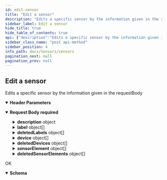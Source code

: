 ```yaml
---
id: edit-sensor
title: "Edit a sensor"
description: "Edits a specific sensor by the information given in the requestBody"
sidebar_label: Edit a sensor
hide_title: true
hide_table_of_contents: true
api: {"description":"Edits a specific sensor by the information given in the requestBody","tags":["sensors"],"operationId":"edit-sensor","parameters":[{"in":"header","name":"Authorization","schema":{"type":"string"},"required":true,"description":"Token retrieved from the opensensemap API LogIn\n"}],"requestBody":{"required":true,"content":{"application/json":{"schema":{"type":"object","description":"sensor object that should be edited\n","properties":{"id":{"type":"integer","description":"the id of the sensor to edit\n"},"description":{"type":"object","properties":{"translationId":{"type":"integer","description":"the translationId of the description to edit\n"},"text":{"type":"string","description":"the description text to edit\n"}}},"label":{"type":"array","description":"array with label objects in different languages specified for the sensor to be edited\n","items":{"type":"object","properties":{"translationId":{"type":"integer","nullable":true,"description":"the translationId of the label to be edited, 'null' if it is a newly created label\n"},"value":{"type":"string","description":"the label text itself\n"},"lang":{"type":"string","description":"languageCode for the language of the markdown text. e.g. `en`, `de`,...\n"}}}},"deletedLabels":{"type":"array","description":"array containing all the label to be deleted from the sensor\n","items":{"type":"object","properties":{"translationId":{"type":"integer","description":"the translationId of the label to be deleted\n"},"value":{"type":"string","description":"the label text itself\n"},"lang":{"type":"string","description":"languageCode for the language of the markdown text. e.g. `en`, `de`,...\n"}}}},"device":{"type":"array","description":"array with the devices connected to the sensor\n","items":{"type":"object","properties":{"device":{"type":"integer","description":"the id of the device to connect\n"},"exists":{"type":"boolean","description":"'true' if it is an existing device connection, 'false' if it is a new device connection\n"}}}},"deletedDevices":{"type":"array","description":"array with the devices to be disconnected from the sensor\n","items":{"type":"object","properties":{"device":{"type":"integer","description":"the id of the device to disconnect\n"},"exists":{"type":"boolean","description":"'true' if it is an existing device connection, 'false' if it is a new device connection\n"}}}},"sensorElement":{"type":"array","description":"array with the sensor elements of the sensor\n","items":{"type":"object","properties":{"sensorElementId":{"type":"integer","nullable":true,"description":"the id of the sensor element; 'null' if it is newly created\n"},"phenomenonId":{"type":"integer","description":"minimum of the unit range\n"},"unitId":{"type":"integer","description":"the id of the unit that is connected to the sensor element\n"},"accuracyValue":{"type":"integer","nullable":true,"description":"the accuracy value of the sensor element; 'null' if currently not specified\n"}}}},"deletedSensorElements":{"type":"array","description":"array with the sensor elements of to delete\n","items":{"type":"object","properties":{"sensorElementId":{"type":"integer","description":"the id of the sensor element\n"}}}},"manufacturer":{"type":"string","nullable":true,"description":"the name of the manufacturer of the sensor; 'null' if currently not specified\n"},"price":{"type":"float","nullable":true,"description":"the price of the sensor; 'null' if currently not specified\n"},"datasheet":{"type":"string","nullable":true,"description":"a link to the datasheet of the sensor, 'null' if currently not specified\n"},"lifePeriod":{"type":"integer","nullable":true,"description":"the estimated life period of the sensor, 'null' if currently not specified\n"},"image":{"type":"string","nullable":true,"description":"the name of the belonging image of the sensor so that it can be retrieved from the source; 'null' if currently not specified\n"}}}}}},"responses":{"200":{"description":"OK","content":{"application/json":{"schema":{"type":"object","description":"plain sensor object\n","properties":{"id":{"type":"integer","description":"the id of the created sensor"},"slug":{"type":"string","description":"the slug of the created sensor"},"manufacturer":{"type":"string","description":"the name of the manufacturer of the sensor; 'null' if currently not specified\n"},"lifePeriod":{"type":"integer","description":"the estimated life period of the sensor, 'null' if currently not specified\n"},"price":{"type":"float","description":"the price of the sensor; 'null' if currently not specified\n"},"image":{"type":"string","description":"the name of the belonging image of the sensor so that it can be retrieved from the source; 'null' if currently not specified\n"},"datasheet":{"type":"string","description":"a link to the datasheet of the sensor, 'null' if currently not specified\n"},"validation":{"type":"boolean","description":"boolean that is true if the information is validated by an admin\n"},"labelId":{"type":"integer","description":"the id of the created translation item"},"descriptionId":{"type":"integer","description":"the id of the created translation item"}}}}}}},"method":"post","path":"/sensors/sensor/edit","servers":[{"url":"https://api.sensors.wiki","description":"Main (production) server"}],"jsonRequestBodyExample":{"id":0,"description":{"translationId":0,"text":"string"},"label":[{"translationId":0,"value":"string","lang":"string"}],"deletedLabels":[{"translationId":0,"value":"string","lang":"string"}],"device":[{"device":0,"exists":true}],"deletedDevices":[{"device":0,"exists":true}],"sensorElement":[{"sensorElementId":0,"phenomenonId":0,"unitId":0,"accuracyValue":0}],"deletedSensorElements":[{"sensorElementId":0}],"manufacturer":"string","datasheet":"string","lifePeriod":0,"image":"string"},"info":{"title":"sensors","version":"1.0.0"},"postman":{"name":"Edit a sensor","description":{"content":"Edits a specific sensor by the information given in the requestBody","type":"text/plain"},"url":{"path":["sensors","sensor","edit"],"host":["{{baseUrl}}"],"query":[],"variable":[]},"header":[{"key":"Content-Type","value":"application/json"},{"key":"Accept","value":"application/json"}],"method":"POST","body":{"mode":"raw","raw":"\"\"","options":{"raw":{"language":"json"}}}}}
sidebar_class_name: "post api-method"
sidebar_position: 4
info_path: docs/Sensors/sensors
pagination_next: null
pagination_prev: null
---
```



## Edit a sensor



Edits a specific sensor by the information given in the requestBody

<details style={{"marginBottom":"1rem"}} data-collapsed={false} open={true}><summary style={{}}><strong>Header Parameters</strong></summary><div><ul><ParamsItem className={"paramsItem"} param={{"in":"header","name":"Authorization","schema":{"type":"string"},"required":true,"description":"Token retrieved from the opensensemap API LogIn\n"}}></ParamsItem></ul></div></details><MimeTabs><TabItem label={"application/json"} value={"application/json-schema"}><details style={{}} data-collapsed={false} open={true}><summary style={{"textAlign":"left"}}><strong>Request Body</strong><strong style={{"fontSize":"var(--ifm-code-font-size)","color":"var(--openapi-required)"}}> required</strong></summary><div style={{"textAlign":"left","marginLeft":"1rem"}}></div><ul style={{"marginLeft":"1rem"}}><SchemaItem collapsible={false} name={"id"} required={false} schemaDescription={"the id of the sensor to edit\n"} schemaName={"integer"} qualifierMessage={undefined} defaultValue={undefined}></SchemaItem><SchemaItem collapsible={true} className={"schemaItem"}><details style={{}}><summary style={{}}><strong>description</strong><span style={{"opacity":"0.6"}}> object</span></summary><div style={{"marginLeft":"1rem"}}><SchemaItem collapsible={false} name={"translationId"} required={false} schemaDescription={"the translationId of the description to edit\n"} schemaName={"integer"} qualifierMessage={undefined} defaultValue={undefined}></SchemaItem><SchemaItem collapsible={false} name={"text"} required={false} schemaDescription={"the description text to edit\n"} schemaName={"string"} qualifierMessage={undefined} defaultValue={undefined}></SchemaItem></div></details></SchemaItem><SchemaItem collapsible={true} className={"schemaItem"}><details style={{}}><summary style={{}}><strong>label</strong><span style={{"opacity":"0.6"}}> object[]</span></summary><div style={{"marginLeft":"1rem"}}><div style={{"marginTop":".5rem","marginBottom":".5rem"}}>

array with label objects in different languages specified for the sensor to be edited


</div><SchemaItem collapsible={false} name={"translationId"} required={false} schemaDescription={"the translationId of the label to be edited, 'null' if it is a newly created label\n"} schemaName={"integer"} qualifierMessage={undefined} defaultValue={undefined}></SchemaItem><SchemaItem collapsible={false} name={"value"} required={false} schemaDescription={"the label text itself\n"} schemaName={"string"} qualifierMessage={undefined} defaultValue={undefined}></SchemaItem><SchemaItem collapsible={false} name={"lang"} required={false} schemaDescription={"languageCode for the language of the markdown text. e.g. `en`, `de`,...\n"} schemaName={"string"} qualifierMessage={undefined} defaultValue={undefined}></SchemaItem></div></details></SchemaItem><SchemaItem collapsible={true} className={"schemaItem"}><details style={{}}><summary style={{}}><strong>deletedLabels</strong><span style={{"opacity":"0.6"}}> object[]</span></summary><div style={{"marginLeft":"1rem"}}><div style={{"marginTop":".5rem","marginBottom":".5rem"}}>

array containing all the label to be deleted from the sensor


</div><SchemaItem collapsible={false} name={"translationId"} required={false} schemaDescription={"the translationId of the label to be deleted\n"} schemaName={"integer"} qualifierMessage={undefined} defaultValue={undefined}></SchemaItem><SchemaItem collapsible={false} name={"value"} required={false} schemaDescription={"the label text itself\n"} schemaName={"string"} qualifierMessage={undefined} defaultValue={undefined}></SchemaItem><SchemaItem collapsible={false} name={"lang"} required={false} schemaDescription={"languageCode for the language of the markdown text. e.g. `en`, `de`,...\n"} schemaName={"string"} qualifierMessage={undefined} defaultValue={undefined}></SchemaItem></div></details></SchemaItem><SchemaItem collapsible={true} className={"schemaItem"}><details style={{}}><summary style={{}}><strong>device</strong><span style={{"opacity":"0.6"}}> object[]</span></summary><div style={{"marginLeft":"1rem"}}><div style={{"marginTop":".5rem","marginBottom":".5rem"}}>

array with the devices connected to the sensor


</div><SchemaItem collapsible={false} name={"device"} required={false} schemaDescription={"the id of the device to connect\n"} schemaName={"integer"} qualifierMessage={undefined} defaultValue={undefined}></SchemaItem><SchemaItem collapsible={false} name={"exists"} required={false} schemaDescription={"'true' if it is an existing device connection, 'false' if it is a new device connection\n"} schemaName={"boolean"} qualifierMessage={undefined} defaultValue={undefined}></SchemaItem></div></details></SchemaItem><SchemaItem collapsible={true} className={"schemaItem"}><details style={{}}><summary style={{}}><strong>deletedDevices</strong><span style={{"opacity":"0.6"}}> object[]</span></summary><div style={{"marginLeft":"1rem"}}><div style={{"marginTop":".5rem","marginBottom":".5rem"}}>

array with the devices to be disconnected from the sensor


</div><SchemaItem collapsible={false} name={"device"} required={false} schemaDescription={"the id of the device to disconnect\n"} schemaName={"integer"} qualifierMessage={undefined} defaultValue={undefined}></SchemaItem><SchemaItem collapsible={false} name={"exists"} required={false} schemaDescription={"'true' if it is an existing device connection, 'false' if it is a new device connection\n"} schemaName={"boolean"} qualifierMessage={undefined} defaultValue={undefined}></SchemaItem></div></details></SchemaItem><SchemaItem collapsible={true} className={"schemaItem"}><details style={{}}><summary style={{}}><strong>sensorElement</strong><span style={{"opacity":"0.6"}}> object[]</span></summary><div style={{"marginLeft":"1rem"}}><div style={{"marginTop":".5rem","marginBottom":".5rem"}}>

array with the sensor elements of the sensor


</div><SchemaItem collapsible={false} name={"sensorElementId"} required={false} schemaDescription={"the id of the sensor element; 'null' if it is newly created\n"} schemaName={"integer"} qualifierMessage={undefined} defaultValue={undefined}></SchemaItem><SchemaItem collapsible={false} name={"phenomenonId"} required={false} schemaDescription={"minimum of the unit range\n"} schemaName={"integer"} qualifierMessage={undefined} defaultValue={undefined}></SchemaItem><SchemaItem collapsible={false} name={"unitId"} required={false} schemaDescription={"the id of the unit that is connected to the sensor element\n"} schemaName={"integer"} qualifierMessage={undefined} defaultValue={undefined}></SchemaItem><SchemaItem collapsible={false} name={"accuracyValue"} required={false} schemaDescription={"the accuracy value of the sensor element; 'null' if currently not specified\n"} schemaName={"integer"} qualifierMessage={undefined} defaultValue={undefined}></SchemaItem></div></details></SchemaItem><SchemaItem collapsible={true} className={"schemaItem"}><details style={{}}><summary style={{}}><strong>deletedSensorElements</strong><span style={{"opacity":"0.6"}}> object[]</span></summary><div style={{"marginLeft":"1rem"}}><div style={{"marginTop":".5rem","marginBottom":".5rem"}}>

array with the sensor elements of to delete


</div><SchemaItem collapsible={false} name={"sensorElementId"} required={false} schemaDescription={"the id of the sensor element\n"} schemaName={"integer"} qualifierMessage={undefined} defaultValue={undefined}></SchemaItem></div></details></SchemaItem><SchemaItem collapsible={false} name={"manufacturer"} required={false} schemaDescription={"the name of the manufacturer of the sensor; 'null' if currently not specified\n"} schemaName={"string"} qualifierMessage={undefined} defaultValue={undefined}></SchemaItem><SchemaItem collapsible={false} name={"price"} required={false} schemaDescription={"the price of the sensor; 'null' if currently not specified\n"} schemaName={"float"} qualifierMessage={undefined} defaultValue={undefined}></SchemaItem><SchemaItem collapsible={false} name={"datasheet"} required={false} schemaDescription={"a link to the datasheet of the sensor, 'null' if currently not specified\n"} schemaName={"string"} qualifierMessage={undefined} defaultValue={undefined}></SchemaItem><SchemaItem collapsible={false} name={"lifePeriod"} required={false} schemaDescription={"the estimated life period of the sensor, 'null' if currently not specified\n"} schemaName={"integer"} qualifierMessage={undefined} defaultValue={undefined}></SchemaItem><SchemaItem collapsible={false} name={"image"} required={false} schemaDescription={"the name of the belonging image of the sensor so that it can be retrieved from the source; 'null' if currently not specified\n"} schemaName={"string"} qualifierMessage={undefined} defaultValue={undefined}></SchemaItem></ul></details></TabItem></MimeTabs><div><ApiTabs><TabItem label={"200"} value={"200"}><div>

OK

</div><div><MimeTabs groupId={"mime-type"}><TabItem label={"application/json"} value={"application/json"}><SchemaTabs groupId={"schema-tabs"}><TabItem label={"Schema"} value={"Schema"}><details style={{}} data-collapsed={false} open={true}><summary style={{"textAlign":"left"}}><strong>Schema</strong></summary><div style={{"textAlign":"left","marginLeft":"1rem"}}></div><ul style={{"marginLeft":"1rem"}}><SchemaItem collapsible={false} name={"id"} required={false} schemaDescription={"the id of the created sensor"} schemaName={"integer"} qualifierMessage={undefined} defaultValue={undefined}></SchemaItem><SchemaItem collapsible={false} name={"slug"} required={false} schemaDescription={"the slug of the created sensor"} schemaName={"string"} qualifierMessage={undefined} defaultValue={undefined}></SchemaItem><SchemaItem collapsible={false} name={"manufacturer"} required={false} schemaDescription={"the name of the manufacturer of the sensor; 'null' if currently not specified\n"} schemaName={"string"} qualifierMessage={undefined} defaultValue={undefined}></SchemaItem><SchemaItem collapsible={false} name={"lifePeriod"} required={false} schemaDescription={"the estimated life period of the sensor, 'null' if currently not specified\n"} schemaName={"integer"} qualifierMessage={undefined} defaultValue={undefined}></SchemaItem><SchemaItem collapsible={false} name={"price"} required={false} schemaDescription={"the price of the sensor; 'null' if currently not specified\n"} schemaName={"float"} qualifierMessage={undefined} defaultValue={undefined}></SchemaItem><SchemaItem collapsible={false} name={"image"} required={false} schemaDescription={"the name of the belonging image of the sensor so that it can be retrieved from the source; 'null' if currently not specified\n"} schemaName={"string"} qualifierMessage={undefined} defaultValue={undefined}></SchemaItem><SchemaItem collapsible={false} name={"datasheet"} required={false} schemaDescription={"a link to the datasheet of the sensor, 'null' if currently not specified\n"} schemaName={"string"} qualifierMessage={undefined} defaultValue={undefined}></SchemaItem><SchemaItem collapsible={false} name={"validation"} required={false} schemaDescription={"boolean that is true if the information is validated by an admin\n"} schemaName={"boolean"} qualifierMessage={undefined} defaultValue={undefined}></SchemaItem><SchemaItem collapsible={false} name={"labelId"} required={false} schemaDescription={"the id of the created translation item"} schemaName={"integer"} qualifierMessage={undefined} defaultValue={undefined}></SchemaItem><SchemaItem collapsible={false} name={"descriptionId"} required={false} schemaDescription={"the id of the created translation item"} schemaName={"integer"} qualifierMessage={undefined} defaultValue={undefined}></SchemaItem></ul></details></TabItem><TabItem label={"Example (from schema)"} value={"Example (from schema)"}><ResponseSamples responseExample={"{\n  \"id\": 0,\n  \"slug\": \"string\",\n  \"manufacturer\": \"string\",\n  \"lifePeriod\": 0,\n  \"image\": \"string\",\n  \"datasheet\": \"string\",\n  \"validation\": true,\n  \"labelId\": 0,\n  \"descriptionId\": 0\n}"} language={"json"}></ResponseSamples></TabItem></SchemaTabs></TabItem></MimeTabs></div></TabItem></ApiTabs></div>
      